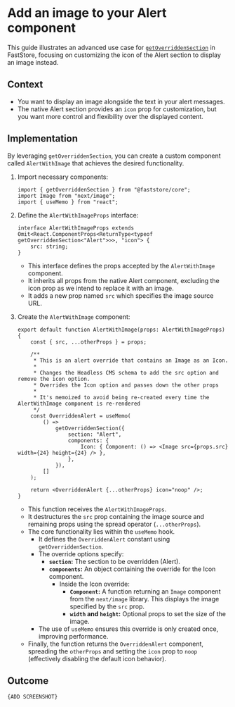 # Add an image to your Alert component

This guide illustrates an advanced use case for [`getOverriddenSection`](/docs/building-sections/overrides/specification) in FastStore, focusing on customizing the icon of the Alert section to display an image instead.

## Context

- You want to display an image alongside the text in your alert messages.
- The native Alert section provides an `icon` prop for customization, but you want more control and flexibility over the displayed content.

## Implementation

By leveraging `getOverriddenSection`, you can create a custom component called `AlertWithImage` that achieves the desired functionality.

1. Import necessary components:

   ```tsx
   import { getOverriddenSection } from "@faststore/core";
   import Image from "next/image";
   import { useMemo } from "react";
   ```

2. Define the `AlertWithImageProps` interface:

   ```tsx
   interface AlertWithImageProps extends Omit<React.ComponentProps<ReturnType<typeof getOverriddenSection<"Alert">>>, "icon"> {
       src: string;
   }
   ```

   - This interface defines the props accepted by the `AlertWithImage` component.
   - It inherits all props from the native Alert component, excluding the icon prop as we intend to replace it with an image.
   - It adds a new prop named `src` which specifies the image source URL.

3. Create the `AlertWithImage` component:

   ```tsx
   export default function AlertWithImage(props: AlertWithImageProps) {
       const { src, ...otherProps } = props;

       /**
        * This is an alert override that contains an Image as an Icon.
        *
        * Changes the Headless CMS schema to add the src option and remove the icon option.
        * Overrides the Icon option and passes down the other props
        *
        * It's memoized to avoid being re-created every time the AlertWithImage component is re-rendered
        */
       const OverriddenAlert = useMemo(
           () =>
               getOverriddenSection({
                   section: "Alert",
                   components: {
                       Icon: { Component: () => <Image src={props.src} width={24} height={24} /> },
                   },
               }),
           []
       );

       return <OverriddenAlert {...otherProps} icon="noop" />;
   }
   ```

   - This function receives the `AlertWithImageProps`.
   - It destructures the `src` prop containing the image source and remaining props using the spread operator (`...otherProps`).
   - The core functionality lies within the `useMemo` hook.
       - It defines the `OverriddenAlert` constant using `getOverriddenSection`.
       - The override options specify:
           - **`section`:** The section to be overridden (Alert).
           - **`components`:** An object containing the override for the Icon component.
               - Inside the Icon override:
                   - **`Component`:** A function returning an `Image` component from the `next/image` library. This displays the image specified by the `src` prop.
                   - **`width` and `height`:** Optional props to set the size of the image.
       - The use of `useMemo` ensures this override is only created once, improving performance.
   - Finally, the function returns the `OverriddenAlert` component, spreading the `otherProps` and setting the `icon` prop to `noop` (effectively disabling the default icon behavior).

## Outcome

`{ADD SCREENSHOT}`